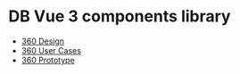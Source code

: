 
<Meta title="0. README" />

# DB Vue 3 components library

- [360 Design](https://www.figma.com/file/Lvpa3lOdzBAnurc4WMt6PR/%F0%9F%92%96-360-%2F-Design?type=design&t=XdnSGvXnlHcOpxLX-6)
- [360 User Cases](https://www.figma.com/file/05KSiNOLVQzk6MD3G5eJUs/360-%2F-User-Cases?type=design&t=XdnSGvXnlHcOpxLX-6)
- [360 Prototype](https://www.figma.com/file/CTF7QJzz6LKVtvO8I4SPDd/%F0%9F%8E%AE-360-%2F-Prototype?type=design&t=XdnSGvXnlHcOpxLX-6)

